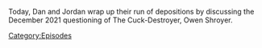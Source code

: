 {{DEFAULTSORT:
    #_EPISODE_0665:Formulaic Objections Part 6
}}{{Episode
    | title           = Formulaic Objections Part 6
    | caption         = [https://knowledgefight.libsyn.com/665-formulaic-objections-part-6 Listen to this episode on Libsyn]
    | episodeNumber   = 665
    | length          = 02:33:15
    | airDate         = April 1, 2022
    | previousEpisode = [[664: Formulaic Objections Part 5]]
    | nextEpisode     = [[666: March 31, 2022]]
}}

{{Stub}}

Today, Dan and Jordan wrap up their run of depositions by discussing the December 2021 questioning of The Cuck-Destroyer, Owen Shroyer.

[[Category:Episodes]]
